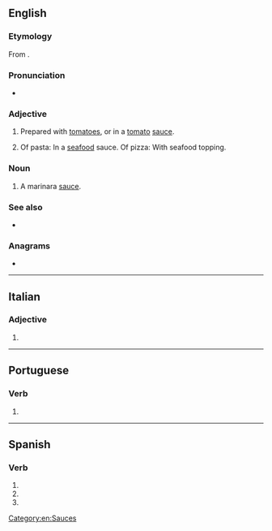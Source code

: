 {{also|marinará}}
==English==
{{Wikipedia}}

===Etymology===
{{root|en|ine-pro|*mer- (sea)}}
From {{der|en|it|[[alla]] [[marinaro|marinara]]||sailor style}}.

===Pronunciation===
* {{audio|en|en-au-marinara.ogg|Audio (AU)}}

===Adjective===
{{en-adj|-}}

# Prepared with [[tomatoes]], or in a [[tomato]] [[sauce]].
# {{lb|en|Australia}} Of pasta: In a [[seafood]] sauce. Of pizza: With seafood topping.

===Noun===
{{en-noun|~}}

# A marinara [[sauce]].

===See also===
* {{projectlink|wikipedia}}

===Anagrams===
* {{anagrams|en|a=aaaimnrr|armarian}}

[[Category:en:Sauces]]

----

==Italian==

===Adjective===
{{head|it|adjective form|g=f-s}}

# {{inflection of|it|marinaro||f|s}}

----

==Portuguese==

===Verb===
{{head|pt|verb form}}

# {{pt-verb-form-of|marinar}}

----

==Spanish==

===Verb===
{{head|es|verb form}}

# {{es-verb form of|ending=ar|mood=subjunctive|tense=imperfect|sera=ra|pers=1|number=singular|marinar}}
# {{es-verb form of|ending=ar|mood=subjunctive|tense=imperfect|sera=ra|pers=2|formal=yes|number=singular|marinar}}
# {{es-verb form of|ending=ar|mood=subjunctive|tense=imperfect|sera=ra|pers=3|number=singular|marinar}}